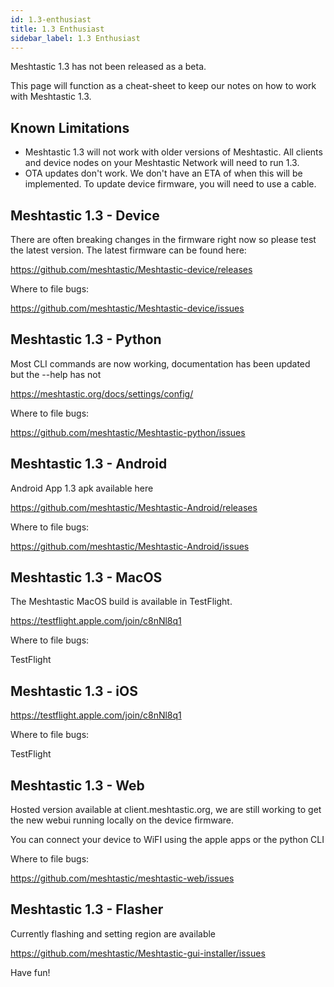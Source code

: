 ```yaml
---
id: 1.3-enthusiast
title: 1.3 Enthusiast
sidebar_label: 1.3 Enthusiast
---
```


Meshtastic 1.3 has not been released as a beta.

This page will function as a cheat-sheet to keep our notes on how to work with Meshtastic 1.3.

## Known Limitations

* Meshtastic 1.3 will not work with older versions of Meshtastic. All clients and device nodes on your Meshtastic Network will need to run 1.3.
* OTA updates don't work. We don't have an ETA of when this will be implemented. To update device firmware, you will need to use a cable.

## Meshtastic 1.3 - Device

There are often breaking changes in the firmware right now so please test the latest version.
The latest firmware can be found here:

https://github.com/meshtastic/Meshtastic-device/releases

Where to file bugs:

https://github.com/meshtastic/Meshtastic-device/issues

## Meshtastic 1.3 - Python

Most CLI commands are now working, documentation has been updated but the --help has not

https://meshtastic.org/docs/settings/config/

Where to file bugs:

https://github.com/meshtastic/Meshtastic-python/issues

## Meshtastic 1.3 - Android

Android App 1.3 apk available here

https://github.com/meshtastic/Meshtastic-Android/releases

Where to file bugs:

https://github.com/meshtastic/Meshtastic-Android/issues

## Meshtastic 1.3 - MacOS

The Meshtastic MacOS build is available in TestFlight.

https://testflight.apple.com/join/c8nNl8q1

Where to file bugs:

TestFlight

## Meshtastic 1.3 - iOS

https://testflight.apple.com/join/c8nNl8q1

Where to file bugs:

TestFlight

## Meshtastic 1.3 - Web

Hosted version available at client.meshtastic.org, we are still working to get the new webui running locally on the device firmware.

You can connect your device to WiFI using the apple apps or the python CLI

Where to file bugs:

https://github.com/meshtastic/meshtastic-web/issues

## Meshtastic 1.3 - Flasher

Currently flashing and setting region are available

https://github.com/meshtastic/Meshtastic-gui-installer/issues

Have fun!